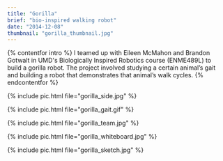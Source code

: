 ```yaml
---
title: "Gorilla"
brief: "bio-inspired walking robot"
date: "2014-12-08"
thumbnail: "gorilla_thumbnail.jpg"
---
```


{% contentfor intro %}
I teamed up with Eileen McMahon and Brandon Gotwalt in UMD's Biologically Inspired Robotics course (ENME489L) to build a gorilla robot. The project involved studying a certain animal’s gait and building a robot that demonstrates that animal’s walk cycles.
{% endcontentfor %}

{% include pic.html file="gorilla_side.jpg" %}

{% include pic.html file="gorilla_gait.gif" %}

{% include pic.html file="gorilla_team.jpg" %}

{% include pic.html file="gorilla_whiteboard.jpg" %}

{% include pic.html file="gorilla_sketch.jpg" %}
